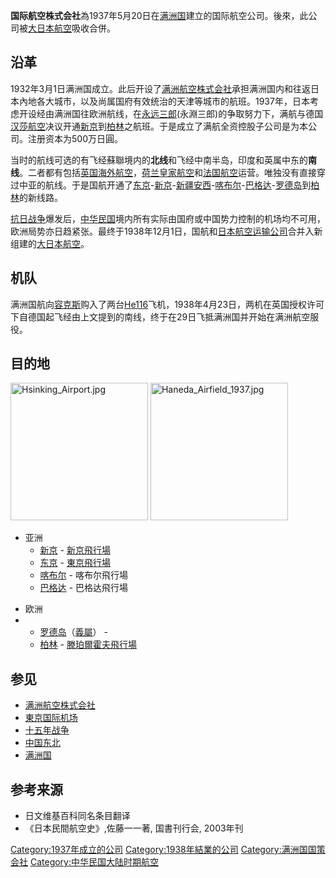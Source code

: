 {{不是|國際航空公司}}
{{Airline infobox |
airline=国际航空|
logo=Manchukuo Air Transport Company Roundel.svg|
logo_size=150px|
fleet_size=不详|
destinations=5+|
IATA=N/A|
ICAO=N/A|
callsign=N/A|
company_name=国际航空株式会社|
founded=1937年5月20日|
ceased=1938年12月1日（併入大日本航空）|
headquarters={{MCK}}[[新京市|新京市]]|
key_people=永淵三郎|
capital=500萬日圓| 
hubs=[[长春大房身机场|新京飛行場]]|
focus_cities=[[沈阳东塔机场|奉天机场]]<br>[[大连机场|大连机场]]<br>[[佳木斯机场|佳木斯机场]]<br>[[东京羽田国际机场|东京羽田国际机场]]|
frequent_flyer|
lounge|
alliance|
website= |
}}
'''国际航空株式会社'''為1937年5月20日在[[满洲国|满洲国]]建立的国际航空公司。後來，此公司被[[大日本航空|大日本航空]]吸收合併。

== 沿革 ==
1932年3月1日满洲国成立。此后开设了[[满洲航空株式会社|满洲航空株式会社]]承担满洲国内和往返日本內地各大城市，以及尚属国府有效统治的天津等城市的航班。1937年，日本考虑开设经由满洲国往欧洲航线，在[[永远三郎|永远三郎]](永淵三郎)的争取努力下，满航与德国[[汉莎航空|汉莎航空]]决议开通[[新京|新京]]到[[柏林|柏林]]之航班。于是成立了满航全资控股子公司是为本公司。注册资本为500万日圓。

当时的航线可选的有飞经蘇聯境内的'''北线'''和飞经中南半岛，印度和英属中东的'''南线'''。二者都有包括[[英国海外航空|英国海外航空]]，[[荷兰皇家航空|荷兰皇家航空]]和[[法国航空|法国航空]]运营。唯独没有直接穿过中亚的航线。于是国航开通了[[东京|东京]]-[[新京|新京]]-[[新疆|新疆]][[安西|安西]]-[[喀布尔|喀布尔]]-[[巴格达|巴格达]]-[[罗德岛|罗德岛]]到[[柏林|柏林]]的新线路。

[[抗日战争|抗日战争]]爆发后，[[中华民国|中华民国]]境内所有实际由国府或中国势力控制的机场均不可用，欧洲局势亦日趋紧张。最终于1938年12月1日，国航和[[日本航空运输公司|日本航空运输公司]]合并入新组建的[[大日本航空|大日本航空]]。

== 机队 ==
满洲国航向[[容克斯|容克斯]]购入了两台[[He116|He116]]飞机，1938年4月23日，两机在英国授权许可下自德国起飞经由上文提到的南线，终于在29日飞抵满洲国并开始在满洲航空服役。

== 目的地 ==
[[File:Hsinking_Airport.jpg|220px]]
[[File:Haneda_Airfield_1937.jpg|220px]]

*亚洲
**[[新京|新京]] - [[新京飛行場|新京飛行場]] 
**[[东京|东京]] - [[東京國際機場|東京飛行場]] 
**[[喀布尔|喀布尔]] - 喀布尔飛行場
**[[巴格达|巴格达]] - 巴格达飛行場

*欧洲
*
**[[罗德岛|罗德岛]]（[[義大利王國|義屬]]） - {{link-en|馬里查飛行場|Rhodes Maritsa Airport}}
**[[柏林|柏林]] - [[柏林-滕珀爾霍夫機場|滕珀爾霍夫飛行場]]

== 参见 ==
* [[满洲航空株式会社|满洲航空株式会社]]
* [[東京国际机场|東京国际机场]]
* [[十五年战争|十五年战争]]
* [[中国东北|中国东北]]
* [[满洲国|满洲国]]

==参考来源==
* 日文维基百科同名条目翻译
* 《日本民間航空史》,佐藤一一著, 国書刊行会, 2003年刊

[[Category:1937年成立的公司|Category:1937年成立的公司]]
[[Category:1938年結業的公司|Category:1938年結業的公司]]
[[Category:满洲国国策会社|Category:满洲国国策会社]]
[[Category:中华民国大陆时期航空|Category:中华民国大陆时期航空]]